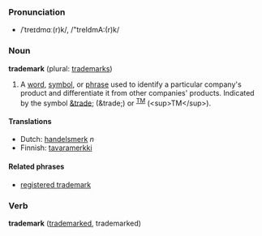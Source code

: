 ===Pronunciation===
*/ˈtreɪdmɑː(r)k/, /"treIdmA:(r)k/

===Noun===
'''trademark''' (plural: [[trademarks]])

# A [[word]], [[symbol]], or [[phrase]] used to identify a particular company's product and differentiate it from other companies' products.  Indicated by the symbol [[&trade;]] (&amp;trade;) or <sup>[[TM]]</sup> (&lt;sup&gt;TM&lt;/sup&gt;).

====Translations====
*Dutch: [[handelsmerk]] ''n''
*Finnish: [[tavaramerkki]]

====Related phrases====
*[[registered trademark]]

===Verb===
'''trademark''' ([[trademarked]], trademarked)